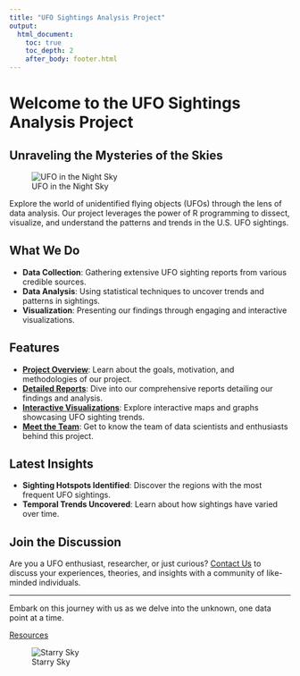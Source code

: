 ```yaml
---
title: "UFO Sightings Analysis Project"
output: 
  html_document:
    toc: true
    toc_depth: 2
    after_body: footer.html
---
```


# Welcome to the UFO Sightings Analysis Project

## Unraveling the Mysteries of the Skies

![UFO in the Night Sky](images/ufo_night_sky.jpeg)

Explore the world of unidentified flying objects (UFOs) through the lens of data analysis. Our project leverages the power of R programming to dissect, visualize, and understand the patterns and trends in the U.S. UFO sightings.

## What We Do

- **Data Collection**: Gathering extensive UFO sighting reports from various credible sources.
- **Data Analysis**: Using statistical techniques to uncover trends and patterns in sightings.
- **Visualization**: Presenting our findings through engaging and interactive visualizations.

## Features

- [**Project Overview**](about.html): Learn about the goals, motivation, and methodologies of our project.
- [**Detailed Reports**](report.html): Dive into our comprehensive reports detailing our findings and analysis.
- [**Interactive Visualizations**](shiny_dashboard.html): Explore interactive maps and graphs showcasing UFO sighting trends.
- [**Meet the Team**](about_us.html): Get to know the team of data scientists and enthusiasts behind this project.

## Latest Insights

- **Sighting Hotspots Identified**: Discover the regions with the most frequent UFO sightings.
- **Temporal Trends Uncovered**: Learn about how sightings have varied over time.

## Join the Discussion

Are you a UFO enthusiast, researcher, or just curious? [Contact Us](xz3173@cumc.columbia.edu) to discuss your experiences, theories, and insights with a community of like-minded individuals.

---

Embark on this journey with us as we delve into the unknown, one data point at a time.

[Resources](https://nuforc.org/)

![Starry Sky](images/starry_sky.jpeg)


